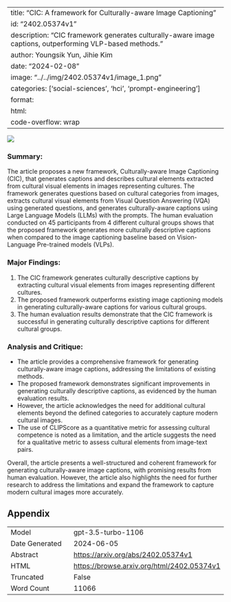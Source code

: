 
---
title: "CIC: A framework for Culturally-aware Image Captioning"
id: "2402.05374v1"
description: "CIC framework generates culturally-aware image captions, outperforming VLP-based methods."
author: Youngsik Yun, Jihie Kim
date: "2024-02-08"
image: "../../img/2402.05374v1/image_1.png"
categories: ['social-sciences', 'hci', 'prompt-engineering']
format:
  html:
    code-overflow: wrap
---

![](../../img/2402.05374v1/image_1.png)

### Summary:
The article proposes a new framework, Culturally-aware Image Captioning (CIC), that generates captions and describes cultural elements extracted from cultural visual elements in images representing cultures. The framework generates questions based on cultural categories from images, extracts cultural visual elements from Visual Question Answering (VQA) using generated questions, and generates culturally-aware captions using Large Language Models (LLMs) with the prompts. The human evaluation conducted on 45 participants from 4 different cultural groups shows that the proposed framework generates more culturally descriptive captions when compared to the image captioning baseline based on Vision-Language Pre-trained models (VLPs).

### Major Findings:
1. The CIC framework generates culturally descriptive captions by extracting cultural visual elements from images representing different cultures.
2. The proposed framework outperforms existing image captioning models in generating culturally-aware captions for various cultural groups.
3. The human evaluation results demonstrate that the CIC framework is successful in generating culturally descriptive captions for different cultural groups.

### Analysis and Critique:
- The article provides a comprehensive framework for generating culturally-aware image captions, addressing the limitations of existing methods.
- The proposed framework demonstrates significant improvements in generating culturally descriptive captions, as evidenced by the human evaluation results.
- However, the article acknowledges the need for additional cultural elements beyond the defined categories to accurately capture modern cultural images.
- The use of CLIPScore as a quantitative metric for assessing cultural competence is noted as a limitation, and the article suggests the need for a qualitative metric to assess cultural elements from image-text pairs.

Overall, the article presents a well-structured and coherent framework for generating culturally-aware image captions, with promising results from human evaluation. However, the article also highlights the need for further research to address the limitations and expand the framework to capture modern cultural images more accurately.

## Appendix

|          |          |
|----------|----------|
| Model     | gpt-3.5-turbo-1106       |
| Date Generated     | 2024-06-05       |
| Abstract | [https://arxiv.org/abs/2402.05374v1](https://arxiv.org/abs/2402.05374v1)        |
| HTML     | [https://browse.arxiv.org/html/2402.05374v1](https://browse.arxiv.org/html/2402.05374v1)       |
| Truncated       | False       |
| Word Count       | 11066       |